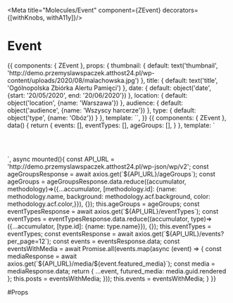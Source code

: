 
<Meta title="Molecules/Event" component={ZEvent} decorators={[withKnobs, withA11y]}/>

# Event

<Preview>
  <Story name="Common">
    {{
        components: { ZEvent },
        props: {
          thumbnail: {
            default: text('thumbnail', 'http://demo.przemyslawspaczek.atthost24.pl/wp-content/uploads/2020/08/malachowska.jpg')
          },
          title: {
            default: text('title', 'Ogólnopolska Zbiórka Alertu Pamięci')
          },
          date: {
            default: object('date', {start: '20/05/2020', end: '20/06/2020'})
          },
          location: {
            default: object('location', {name: 'Warszawa'})
          },
          audience: {
            default: object('audience', {name: 'Wszyscy harcerze'})
          },
          type: {
            default: object('type', {name: 'Obóz'})
          }
        },
        template: `<ZEvent
          :thumbnail="thumbnail"
          :title="title"
          :date="date"
          :location="location"
          :audience="audience"
          :type="type"
          :ageGroup="{name: 'Harcerze', color: '#ffffff', background: '#f58220'}"
          style="width: 250px"
        />`,
    }}
  </Story>
</Preview>

<Preview>
  <Story name="Grid">
    {{
      components: { ZEvent },
      data() {
        return {
          events: [],
          eventTypes: [],
          ageGroups: [],
        }
      },
      template: `<div style="display: grid; grid-template-columns: repeat(4, 1fr); column-gap: 20px; row-gap: 20px; max-width: 1071px; margin: 0 auto">
          <div style="grid-row: span 4; grid-column: 1;"></div>
          <ZEvent
            v-for="(event, index) in events"
            :key="event.id"
            :thumbnail="event.futured_media"
            :title="event.title.rendered"
            :date="event.acf.date"
            :location="{name: 'Warszawa'}"
            :audience="{name: 'Wszyscy harcerze'}"
            :type="eventTypes[event.eventTypes]"
            :age-group="ageGroups[event.ageGroups]"
          />
        </div>`,
      async mounted(){
        const API_URL = 'http://demo.przemyslawspaczek.atthost24.pl/wp-json/wp/v2';
        const ageGroupsResponse = await axios.get(`${API_URL}/ageGroups`);
        const ageGroups = ageGroupsResponse.data.reduce((accumulator, methodology)=>({...accumulator, [methodology.id]: {name: methodology.name, background: methodology.acf.background, color: methodology.acf.color,}}), {});
        this.ageGroups = ageGroups;
        const eventTypesResponse = await axios.get(`${API_URL}/eventTypes`);
        const eventTypes = eventTypesResponse.data.reduce((accumulator, type)=>({...accumulator, [type.id]: {name: type.name}}), {});
        this.eventTypes = eventTypes;
        const eventsResponse = await axios.get(`${API_URL}/events?per_page=12`);
        const events = eventsResponse.data;
        const eventsWithMedia = await Promise.all(events.map(async (event) => {
          const mediaResponse = await axios.get(`${API_URL}/media/${event.featured_media}`);
          const media = mediaResponse.data;
          return { ...event, futured_media: media.guid.rendered };
          this.posts = eventsWithMedia;
        }));
        this.events = eventsWithMedia;
      }
    }}
  </Story>
</Preview>

#Props

<Props of={ZEvent} />
